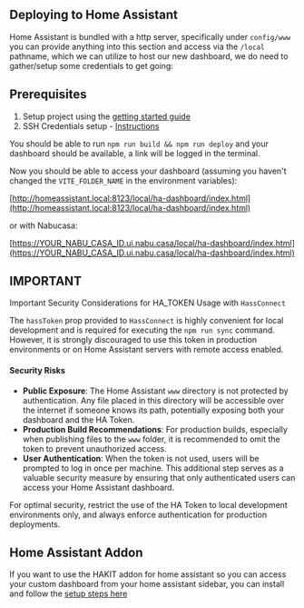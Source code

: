 
<Meta title="INTRODUCTION/Deploying" />

## Deploying to Home Assistant

Home Assistant is bundled with a http server, specifically under `config/www` you can provide anything into this section and access via the `/local` pathname, which we can utilize to host our new dashboard, we do need to gather/setup some credentials to get going:

## Prerequisites

1. Setup project using the [getting started guide](/docs/introduction-getting-started--docs)
2. SSH Credentials setup - [Instructions](/docs/introduction-deploying-ssh-credentials--docs)

You should be able to run `npm run build && npm run deploy` and your dashboard should be available, a link will be logged in the terminal.

Now you should be able to access your dashboard (assuming you haven't changed the `VITE_FOLDER_NAME` in the environment variables):

[http://homeassistant.local:8123/local/ha-dashboard/index.html](http://homeassistant.local:8123/local/ha-dashboard/index.html)

or with Nabucasa:

[https://YOUR_NABU_CASA_ID.ui.nabu.casa/local/ha-dashboard/index.html](https://YOUR_NABU_CASA_ID.ui.nabu.casa/local/ha-dashboard/index.html)

## IMPORTANT

Important Security Considerations for HA_TOKEN Usage with `HassConnect`

The `hassToken` prop provided to `HassConnect` is highly convenient for local development and is required for executing the `npm run sync` command. However, it is strongly discouraged to use this token in production environments or on Home Assistant servers with remote access enabled.

#### Security Risks
- **Public Exposure**: The Home Assistant `www` directory is not protected by authentication. Any file placed in this directory will be accessible over the internet if someone knows its path, potentially exposing both your dashboard and the HA Token.
- **Production Build Recommendations**: For production builds, especially when publishing files to the `www` folder, it is recommended to omit the token to prevent unauthorized access.
- **User Authentication**: When the token is not used, users will be prompted to log in once per machine. This additional step serves as a valuable security measure by ensuring that only authenticated users can access your Home Assistant dashboard.

For optimal security, restrict the use of the HA Token to local development environments only, and always enforce authentication for production deployments.

## Home Assistant Addon

If you want to use the HAKIT addon for home assistant so you can access your custom dashboard from your home assistant sidebar, you can install and follow the [setup steps here](https://github.com/shannonhochkins/ha-component-kit/blob/master/ADDON.md)